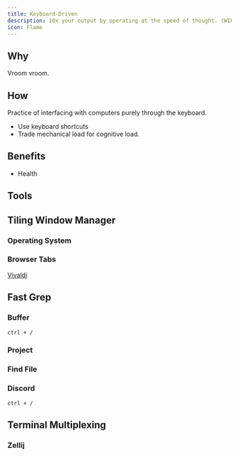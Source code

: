 ```yaml
---
title: Keyboard-Driven
description: 10x your output by operating at the speed of thought. (WIP)
icon: Flame
---
```


## Why
Vroom vroom.

## How
Practice of interfacing with computers purely through the keyboard.
- Use keyboard shortcuts
- Trade mechanical load for cognitive load.

## Benefits
- Health

## Tools

## Tiling Window Manager

### Operating System

### Browser Tabs

[Vivaldi]()

## Fast Grep

### Buffer
`ctrl + /`

### Project

### Find File

### Discord
`ctrl + /`

## Terminal Multiplexing

### Zellij
